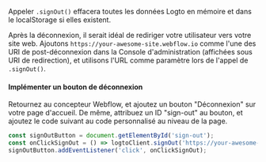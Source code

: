 Appeler `.signOut()` effacera toutes les données Logto en mémoire et dans le localStorage si elles existent.

Après la déconnexion, il serait idéal de rediriger votre utilisateur vers votre site web. Ajoutons `https://your-awesome-site.webflow.io` comme l'une des URI de post-déconnexion dans la Console d'administration (affichées sous URI de redirection), et utilisons l'URL comme paramètre lors de l'appel de `.signOut()`.

#### Implémenter un bouton de déconnexion

Retournez au concepteur Webflow, et ajoutez un bouton "Déconnexion" sur votre page d'accueil. De même, attribuez un ID "sign-out" au bouton, et ajoutez le code suivant au code personnalisé au niveau de la page.

```js
const signOutButton = document.getElementById('sign-out');
const onClickSignOut = () => logtoClient.signOut('https://your-awesome-site.webflow.io');
signOutButton.addEventListener('click', onClickSignOut);
```
